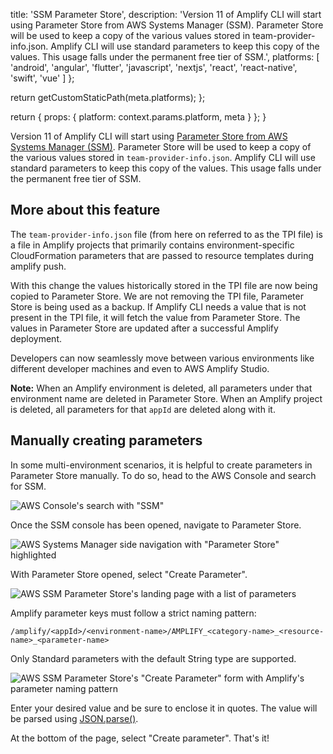                   
  title: 'SSM Parameter Store',
  description: 'Version 11 of Amplify CLI will start using Parameter Store from AWS Systems Manager (SSM). Parameter Store will be used to keep a copy of the various values stored in team-provider-info.json. Amplify CLI will use standard parameters to keep this copy of the values. This usage falls under the permanent free tier of SSM.',
  platforms: [
                'android',
                'angular',
                'flutter',
                'javascript',
                'nextjs',
                'react',
                'react-native',
                'swift',
                'vue'
              ]
};

  return getCustomStaticPath(meta.platforms);
};

  return {
    props: {
      platform: context.params.platform,
      meta
    }
  };
}
          

Version 11 of Amplify CLI will start using [Parameter Store from AWS Systems Manager (SSM)](https://docs.aws.amazon.com/systems-manager/latest/userguide/systems-manager-parameter-store.html). Parameter Store will be used to keep a copy of the various values stored in `team-provider-info.json`. Amplify CLI will use standard parameters to keep this copy of the values. This usage falls under the permanent free tier of SSM.

## More about this feature

The `team-provider-info.json` file (from here on referred to as the TPI file) is a file in Amplify projects that primarily contains environment-specific CloudFormation parameters that are passed to resource templates during amplify push.

With this change the values historically stored in the TPI file are now being copied to Parameter Store. We are not removing the TPI file, Parameter Store is being used as a backup. If Amplify CLI needs a value that is not present in the TPI file, it will fetch the value from Parameter Store. The values in Parameter Store are updated after a successful Amplify deployment.

Developers can now seamlessly move between various environments like different developer machines and even to AWS Amplify Studio.

<Callout>

**Note:** When an Amplify environment is deleted, all parameters under that environment name are deleted in Parameter Store. When an Amplify project is deleted, all parameters for that `appId` are deleted along with it.

</Callout>

## Manually creating parameters

In some multi-environment scenarios, it is helpful to create parameters in Parameter Store manually. To do so, head to the AWS Console and search for SSM.

![AWS Console's search with "SSM"](/images/cli/parameter-store/select-ssm-console.png)

Once the SSM console has been opened, navigate to Parameter Store.

![AWS Systems Manager side navigation with "Parameter Store" highlighted](/images/cli/parameter-store/select-parameter-store.png)

With Parameter Store opened, select "Create Parameter".

![AWS SSM Parameter Store's landing page with a list of parameters](/images/cli/parameter-store/view-parameter-store.png)

Amplify parameter keys must follow a strict naming pattern:

```
/amplify/<appId>/<environment-name>/AMPLIFY_<category-name>_<resource-name>_<parameter-name>
```

Only Standard parameters with the default String type are supported.

![AWS SSM Parameter Store's "Create Parameter" form with Amplify's parameter naming pattern](/images/cli/parameter-store/create-parameter.png)

Enter your desired value and be sure to enclose it in quotes. The value will be parsed using [JSON.parse()](https://developer.mozilla.org/en-US/docs/Web/JavaScript/Reference/Global_Objects/JSON/parse).

At the bottom of the page, select "Create parameter". That's it!

